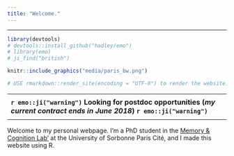 ```yaml
---
title: "Welcome."
---
```



----------


```r
library(devtools)
# devtools::install_github("hadley/emo")
# library(emo)
# ji_find("british")

knitr::include_graphics("media/paris_bw.png")

# USE rmarkdown::render_site(encoding = "UTF-8") to render the website. Then push with github.


```

---------------
<p align="center">
**`r emo::ji("warning")` Looking for postdoc opportunities (*my current contract ends in June 2018*) `r emo::ji("warning")`**
</p>
---------------

Welcome to my personal webpage. I'm a PhD student in the [Memory & Cognition Lab'](http://recherche.parisdescartes.fr/LaboratoireMemoireCognition) at the University of Sorbonne Paris Cité, and I made this website using R.






<script>
  (function(i,s,o,g,r,a,m){i['GoogleAnalyticsObject']=r;i[r]=i[r]||function(){
  (i[r].q=i[r].q||[]).push(arguments)},i[r].l=1*new Date();a=s.createElement(o),
  m=s.getElementsByTagName(o)[0];a.async=1;a.src=g;m.parentNode.insertBefore(a,m)
  })(window,document,'script','https://www.google-analytics.com/analytics.js','ga');

  ga('create', 'UA-98191491-1', 'auto');
  ga('send', 'pageview');

</script>